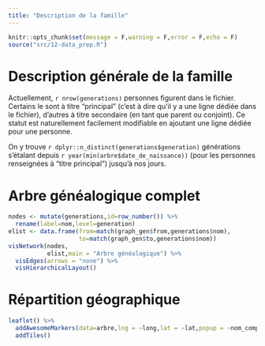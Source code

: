 ```yaml
---
title: "Description de la famille"
---
```


```r
knitr::opts_chunk$set(message = F,warning = F,error = F,echo = F)
source("src/12-data_prep.R")
```

# Description générale de la famille

Actuellement, ```r nrow(generations)``` personnes figurent dans le fichier. Certains le sont à titre "principal" (c'est à dire qu'il y a une ligne dédiée  dans le fichier), d'autres à titre secondaire (en tant que parent ou conjoint). Ce statut est naturellement facilement modifiable en ajoutant une ligne dédiée pour une personne.

On y trouve ```r dplyr::n_distinct(generations$generation)``` générations s'étalant depuis ```r year(min(arbre$date_de_naissance))``` (pour les personnes renseignées à "titre principal") jusqu'à nos jours.


# Arbre généalogique complet

```r
nodes <- mutate(generations,id=row_number()) %>% 
  rename(label=nom,level=generation)
elist <- data.frame(from=match(graph_gen$from,generations$nom),
                    to=match(graph_gen$to,generations$nom))
visNetwork(nodes,
           elist,main = "Arbre généalogique") %>% 
  visEdges(arrows = "none") %>% 
  visHierarchicalLayout()
```

# Répartition géographique

```r
leaflet() %>% 
  addAwesomeMarkers(data=arbre,lng = ~long,lat = ~lat,popup = ~nom_complet) %>% 
  addTiles()
```


